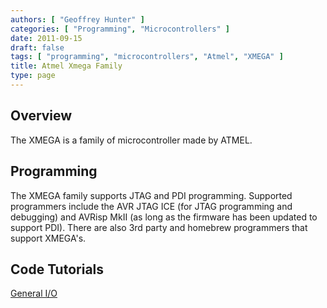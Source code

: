 ```yaml
---
authors: [ "Geoffrey Hunter" ]
categories: [ "Programming", "Microcontrollers" ]
date: 2011-09-15
draft: false
tags: [ "programming", "microcontrollers", "Atmel", "XMEGA" ]
title: Atmel Xmega Family
type: page
---
```


## Overview

The XMEGA is a family of microcontroller made by ATMEL.

## Programming

The XMEGA family supports JTAG and PDI programming. Supported programmers include the AVR JTAG ICE (for JTAG programming and debugging) and AVRisp MkII (as long as the firmware has been updated to support PDI). There are also 3rd party and homebrew programmers that support XMEGA's.

## Code Tutorials

[General I/O](/programming/microcontrollers/atmel/atmel-xmega-family/atmel-xmega-general-io/)
